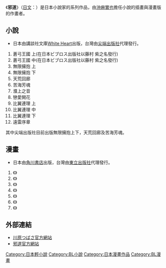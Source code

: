 {{inproject|ACG}}
《'''邪道'''》（[[日文|日文]]：'''{{lang|ja|邪道}}'''）是日本小說家{{nihongo|[[川原翼|川原翼]]|川原つばさ}}的系列作品，由[[沖麻實也|沖麻實也]]擔任小說的插畫與漫畫版的作畫者。

==小說==
* 日本由講談社文庫[[White_Heart|White Heart]]出版，台灣由[[尖端出版社|尖端出版社]]代理發行。
#蒼弓王國 上(在日本ビブロス出版社以藤村 紫之名發行)
#蒼弓王國 中(在日本ビブロス出版社以藤村 紫之名發行)
#無限擁抱 上
#無限擁抱 下
#天荒回廊
#苦海芳魂
#濮上之音
#戀愛開花
#比翼連理 上
#比翼連理 中
#比翼連理 下
#遠雷序章
其中尖端出版社目前出版無限擁抱上下，天荒回廊及苦海芳魂。

==漫畫==
* 日本由[[角川書店|角川書店]]出版，台灣由[[東立出版社|東立出版社]]代理發行。
# 《{{lang|ja|邪道1/囁声のない帝国}}》
# 《{{lang|ja|邪道2/無限抱擁・}}》
# 《{{lang|ja|邪道3/無限抱擁II}}》
# 《{{lang|ja|邪道(番外)/天網夜譚}}》
# 《{{lang|ja|邪道4/石の余韻}}》
# 《{{lang|ja|邪道5/ヴォー・ア・グレイの宝玉}}》
# 《{{lang|ja|邪道6/君の懐・恋の雫}}》

==外部連結==
*[http://www.rosarium-tk.com/ 川原つばさ官方網站 ] {{Wayback|url=http://www.rosarium-tk.com/ |date=20080220134735 }}
*[http://www.ja-dou.com/ 邪道官方網站] {{Wayback|url=http://www.ja-dou.com/ |date=20080220010938 }}

{{DEFAULTSORT:Jyadou}}
[[Category:日本輕小說|Category:日本輕小說]]
[[Category:BL小說|Category:BL小說]]
[[Category:日本漫畫作品|Category:日本漫畫作品]]
[[Category:BL漫畫|Category:BL漫畫]]